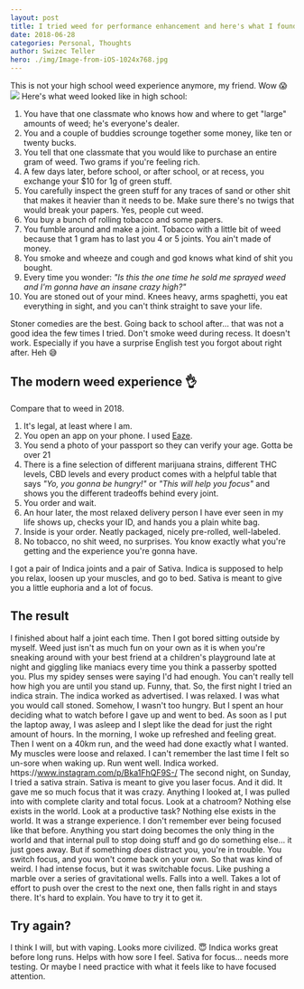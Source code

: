 ```yaml
---
layout: post
title: I tried weed for performance enhancement and here's what I found
date: 2018-06-28
categories: Personal, Thoughts
author: Swizec Teller
hero: ./img/Image-from-iOS-1024x768.jpg
---
```


This is not your high school weed experience anymore, my friend. Wow 😱 ![](./img/Image-from-iOS-1024x768.jpg) Here's what weed looked like in high school:



1.  You have that one classmate who knows how and where to get "large" amounts of weed; he's everyone's dealer.
2.  You and a couple of buddies scrounge together some money, like ten or twenty bucks.
3.  You tell that one classmate that you would like to purchase an entire gram of weed. Two grams if you're feeling rich.
4.  A few days later, before school, or after school, or at recess, you exchange your $10 for 1g of green stuff.
5.  You carefully inspect the green stuff for any traces of sand or other shit that makes it heavier than it needs to be. Make sure there's no twigs that would break your papers. Yes, people cut weed.
6.  You buy a bunch of rolling tobacco and some papers.
7.  You fumble around and make a joint. Tobacco with a little bit of weed because that 1 gram has to last you 4 or 5 joints. You ain't made of money.
8.  You smoke and wheeze and cough and god knows what kind of shit you bought.
9.  Every time you wonder: _"Is this the one time he sold me sprayed weed and I'm gonna have an insane crazy high?"_
10. You are stoned out of your mind. Knees heavy, arms spaghetti, you eat everything in sight, and you can't think straight to save your life.

Stoner comedies are the best. Going back to school after… that was not a good idea the few times I tried. Don't smoke weed during recess. It doesn't work. Especially if you have a surprise English test you forgot about right after. Heh 😅

## The modern weed experience 👌

Compare that to weed in 2018.

1.  It's legal, at least where I am.
2.  You open an app on your phone. I used [Eaze](https://www.eaze.com/menu).
3.  You send a photo of your passport so they can verify your age. Gotta be over 21
4.  There is a fine selection of different marijuana strains, different THC levels, CBD levels and every product comes with a helpful table that says _"Yo, you gonna be hungry!"_ or _"This will help you focus"_ and shows you the different tradeoffs behind every joint.
5.  You order and wait.
6.  An hour later, the most relaxed delivery person I have ever seen in my life shows up, checks your ID, and hands you a plain white bag.
7.  Inside is your order. Neatly packaged, nicely pre-rolled, well-labeled.
8.  No tobacco, no shit weed, no surprises. You know exactly what you're getting and the experience you're gonna have.

I got a pair of Indica joints and a pair of Sativa. Indica is supposed to help you relax, loosen up your muscles, and go to bed. Sativa is meant to give you a little euphoria and a lot of focus.

## The result

I finished about half a joint each time. Then I got bored sitting outside by myself. Weed just isn't as much fun on your own as it is when you're sneaking around with your best friend at a children's playground late at night and giggling like maniacs every time you think a passerby spotted you. Plus my spidey senses were saying I'd had enough. You can't really tell how high you are until you stand up. Funny, that. So, the first night I tried an indica strain. The indica worked as advertised. I was relaxed. I was what you would call stoned. Somehow, I wasn't too hungry. But I spent an hour deciding what to watch before I gave up and went to bed. As soon as I put the laptop away, I was asleep and I slept like the dead for just the right amount of hours. In the morning, I woke up refreshed and feeling great. Then I went on a 40km run, and the weed had done exactly what I wanted. My muscles were loose and relaxed. I can't remember the last time I felt so un-sore when waking up. Run went well. Indica worked. https&#x3A;//www.instagram.com/p/Bka1FhQF9S-/ The second night, on Sunday, I tried a sativa strain. Sativa is meant to give you laser focus. And it did. It gave me so much focus that it was crazy. Anything I looked at, I was pulled into with complete clarity and total focus. Look at a chatroom? Nothing else exists in the world. Look at a productive task? Nothing else exists in the world. It was a strange experience. I don't remember ever being focused like that before. Anything you start doing becomes the only thing in the world and that internal pull to stop doing stuff and go do something else… it just goes away. But if something _does_ distract you, you're in trouble. You switch focus, and you won't come back on your own. So that was kind of weird. I had intense focus, but it was switchable focus. Like pushing a marble over a series of gravitational wells. Falls into a well. Takes a lot of effort to push over the crest to the next one, then falls right in and stays there. It's hard to explain. You have to try it to get it.

## Try again?

I think I will, but with vaping. Looks more civilized. 😇 Indica works great before long runs. Helps with how sore I feel. Sativa for focus… needs more testing. Or maybe I need practice with what it feels like to have focused attention.
